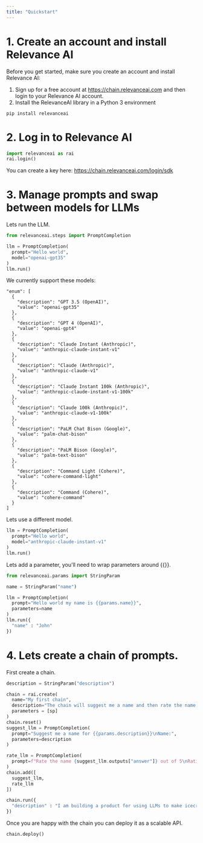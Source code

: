 ```yaml
---
title: "Quickstart"
---
```


# 1. Create an account and install Relevance AI

Before you get started, make sure you create an account and install Relevance AI:
  1. Sign up for a free account at https://chain.relevanceai.com and then login to your Relevance AI account.
  2. Install the RelevanceAI library in a Python 3 environment

```
pip install relevanceai
```

# 2. Log in to Relevance AI

```python Python
import relevanceai as rai
rai.login()
```
You can create a key here: https://chain.relevanceai.com/login/sdk

# 3. Manage prompts and swap between models for LLMs

Lets run the LLM.
```python Python
from relevanceai.steps import PromptCompletion

llm = PromptCompletion(
  prompt="Hello world",
  model="openai-gpt35"
)
llm.run()
```
We currently support these models:
```
"enum": [
  {
    "description": "GPT 3.5 (OpenAI)",
    "value": "openai-gpt35"
  },
  {
    "description": "GPT 4 (OpenAI)",
    "value": "openai-gpt4"
  },
  {
    "description": "Claude Instant (Anthropic)",
    "value": "anthropic-claude-instant-v1"
  },
  {
    "description": "Claude (Anthropic)",
    "value": "anthropic-claude-v1"
  },
  {
    "description": "Claude Instant 100k (Anthropic)",
    "value": "anthropic-claude-instant-v1-100k"
  },
  {
    "description": "Claude 100k (Anthropic)",
    "value": "anthropic-claude-v1-100k"
  },
  {
    "description": "PaLM Chat Bison (Google)",
    "value": "palm-chat-bison"
  },
  {
    "description": "PaLM Bison (Google)",
    "value": "palm-text-bison"
  },
  {
    "description": "Command Light (Cohere)",
    "value": "cohere-command-light"
  },
  {
    "description": "Command (Cohere)",
    "value": "cohere-command"
  }
]
```
Lets use a different model.
```python Python
llm = PromptCompletion(
  prompt="Hello world",
  model="anthropic-claude-instant-v1"
)
llm.run()
```

Lets add a parameter, you'll need to wrap parameters around {{}}.
```python Python
from relevanceai.params import StringParam

name = StringParam("name")

llm = PromptCompletion(
  prompt="Hello world my name is {{params.name}}",
  parameters=name
)
llm.run({
  "name" : "John"
})
```

# 4. Lets create a chain of prompts.
First create a chain.
```python Python
description = StringParam("description")

chain = rai.create(
  name="My first chain",
  description="The chain will suggest me a name and then rate the name.",
  parameters = [sp]
)
chain.reset()
suggest_llm = PromptCompletion(
  prompt="Suggest me a name for {{params.description}}\nName:",
  parameters=description
)

rate_llm = PromptCompletion(
  prompt=f"Rate the name {suggest_llm.outputs["answer"]} out of 5\nRating:",
)
chain.add([
  suggest_llm,
  rate_llm
])

chain.run({
  "description" : "I am building a product for using LLMs to make icecream",
})
```

Once you are happy with the chain you can deploy it as a scalable API.
```python Python
chain.deploy()
```